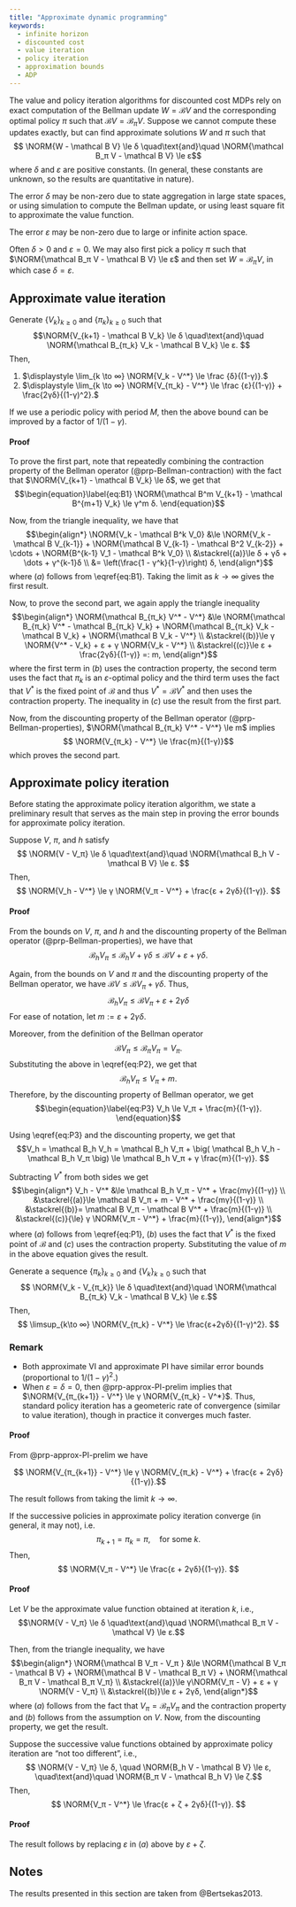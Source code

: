 ```yaml
---
title: "Approximate dynamic programming"
keywords:
  - infinite horizon
  - discounted cost
  - value iteration
  - policy iteration
  - approximation bounds
  - ADP
---
```


The value and policy iteration algorithms for discounted cost MDPs rely on
exact computation of the Bellman update $W = \mathcal B V$ and the
corresponding optimal policy $π$ such that $\mathcal B V = \mathcal B_π V$.
Suppose we cannot compute these updates exactly, but can find approximate
solutions $W$ and $π$ such that
$$ \NORM{W - \mathcal B V} \le δ
\quad\text{and}\quad
   \NORM{\mathcal B_π V - \mathcal B V} \le ε$$
where $δ$ and $ε$ are positive constants. (In general, these constants are
unknown, so the results are quantitative in nature). 

The error $δ$ may be non-zero due to state aggregation in large state spaces,
or using simulation to compute the Bellman update, or using least square fit
to approximate the value function. 

The error $ε$ may be non-zero due to large or infinite action space. 

Often $δ > 0$ and $ε = 0$. We may also first pick a policy $π$ such that 
$\NORM{\mathcal B_π V - \mathcal B V} \le ε$ and then set $W = \mathcal B_π
V$, in which case $δ = ε$. 

## Approximate value iteration

:::{#thm-approx-VI}
Generate $\{V_k\}_{k \ge 0}$ and $\{π_k\}_{k \ge 0}$ such that
$$\NORM{V_{k+1} - \mathcal B V_k} \le δ 
\quad\text{and}\quad
  \NORM{\mathcal B_{π_k} V_k - \mathcal B V_k} \le ε. $$
Then,

1.  $\displaystyle \lim_{k \to ∞} \NORM{V_k - V^*} \le
     \frac {δ}{(1-γ)}.$
2.  $\displaystyle \lim_{k \to ∞} \NORM{V_{π_k} - V^*} \le
     \frac {ε}{(1-γ)} + \frac{2γδ}{(1-γ)^2}.$
:::

If we use a periodic policy with period $M$, then the above bound can be
improved by a factor of $1/(1-γ)$. 

:::{.callout-note collapse="true"}
#### Proof {-}
To prove the first part, note that repeatedly combining the contraction
property of the Bellman operator (@prp-Bellman-contraction) with the fact that $\NORM{V_{k+1} - \mathcal
B V_k} \le δ$, we get that
$$\begin{equation}\label{eq:B1}
  \NORM{\mathcal B^m V_{k+1} - \mathcal B^{m+1} V_k} \le γ^m δ. 
\end{equation}$$

Now, from the triangle inequality, we have that
$$\begin{align*}
\NORM{V_k - \mathcal B^k V_0} &\le
  \NORM{V_k - \mathcal B V_{k-1}} + \NORM{\mathcal B V_{k-1} - \mathcal B^2 V_{k-2}}
  + \cdots + \NORM{B^{k-1} V_1 - \mathcal B^k V_0} \\
  &\stackrel{(a)}\le δ + γδ + \dots + γ^{k-1}δ \\
  &= \left(\frac{1 - γ^k}{1-γ}\right) δ,
\end{align*}$$
where $(a)$ follows from \\eqref{eq:B1}. Taking the limit as $k \to ∞$ gives the
first result.

Now, to prove the second part, we again apply the triangle inequality
$$\begin{align*}
  \NORM{\mathcal B_{π_k} V^* - V^*} &\le
  \NORM{\mathcal B_{π_k} V^* - \mathcal B_{π_k} V_k} + 
  \NORM{\mathcal B_{π_k} V_k - \mathcal B V_k} + 
  \NORM{\mathcal B V_k - V^*} \\
  &\stackrel{(b)}\le γ \NORM{V^* - V_k} + ε + γ \NORM{V_k - V^*} \\
  &\stackrel{(c)}\le ε + \frac{2γδ}{(1-γ)} =: m,
\end{align*}$$
where the first term in $(b)$ uses the contraction property, the second term
uses the fact that $π_k$ is an $ε$-optimal policy and the third term uses the
fact that $V^*$ is the fixed point of $\mathcal B$ and thus $V^* = \mathcal B
V^*$ and then uses the contraction property. The inequality in $(c)$ use the
result from the first part. 

Now, from the discounting property of the Bellman
operator (@prp-Bellman-properties), $\NORM{\mathcal B_{π_k} V^* - V^*}
\le m$ implies
$$ \NORM{V_{π_k} - V^*} \le \frac{m}{(1-γ)}$$
which proves the second part.
:::

## Approximate policy iteration

Before stating the approximate policy iteration algorithm, we state a
preliminary result that serves as the main step in proving the error bounds
for approximate policy iteration.

:::{#prp-approx-PI-prelim}
Suppose $V$, $π$, and $h$ satisfy
$$ \NORM{V - V_π} \le δ
   \quad\text{and}\quad
   \NORM{\mathcal B_h V - \mathcal B V} \le ε.
$$
Then,
$$ \NORM{V_h - V^*} \le γ \NORM{V_π - V^*} + \frac{ε + 2γδ}{(1-γ)}. $$
:::

:::{.callout-note collapse="true"} 
#### Proof {-}

From the bounds on $V$, $π$, and $h$ and the  discounting property of the
Bellman operator (@prp-Bellman-properties), we have that
$$\begin{equation}\label{eq:P1}
  \mathcal B_h V_π \le \mathcal B_h V + γδ \le \mathcal B V + ε + γ δ.
\end{equation}$$

Again, from the bounds on $V$ and $π$ and the discounting property of the
Bellman operator, we have $\mathcal B V \le \mathcal B V_π + γδ$. Thus,
$$\begin{equation}\label{eq:P2}
  \mathcal B_h V_π \le \mathcal B V_π + ε + 2γδ
\end{equation}$$
For ease of notation, let $m := ε + 2γδ$. 

Moreover, from the definition of the Bellman operator
$$ \mathcal B V_π \le \mathcal B_π V_π = V_π.$$
Substituting the above in \\eqref{eq:P2}, we get that
$$ \mathcal B_h V_π \le V_π + m. $$
Therefore, by the discounting property of Bellman operator, we get
$$\begin{equation}\label{eq:P3}
  V_h \le V_π + \frac{m}{(1-γ)}. 
\end{equation}$$

Using \\eqref{eq:P3} and the discounting property, we get that
$$V_h = \mathcal B_h V_h = \mathcal B_h V_π + \big( \mathcal B_h V_h -
\mathcal B_h V_π \big) \le \mathcal B_h V_π + γ \frac{m}{(1-γ)}. $$

Subtracting $V^*$ from both sides we get
$$\begin{align*}
V_h - V^* &\le \mathcal B_h V_π - V^* + \frac{mγ}{(1-γ)} \\
&\stackrel{(a)}\le \mathcal B V_π + m - V^* + \frac{mγ}{(1-γ)} \\
&\stackrel{(b)}= \mathcal B V_π - \mathcal B V^* + \frac{m}{(1-γ)} \\
&\stackrel{(c)}{\le} γ \NORM{V_π - V^*} + \frac{m}{(1-γ)},
\end{align*}$$
where $(a)$ follows from \\eqref{eq:P1}, $(b)$ uses the fact that $V^*$ is the fixed
point of $\mathcal B$ and $(c)$ uses the contraction property. Substituting
the value of $m$ in the above equation gives the result.
:::

:::{#thm-approx-PI}
Generate a sequence $\{π_k\}_{k \ge 0}$ and $\{V_k\}_{k \ge 0}$ such that
$$ \NORM{V_k - V_{π_k}} \le δ
\quad\text{and}\quad
\NORM{\mathcal B_{π_k} V_k - \mathcal B V_k} \le ε.$$
Then,
$$ \limsup_{k\to ∞} \NORM{V_{π_k} - V^*} \le
   \frac{ε+2γδ}{(1-γ)^2}. $$
:::

:::{.callout-tip}
### Remark
*   Both approximate VI and approximate PI have similar error bounds
    (proportional to $1/(1-γ)^2$.)
*   When $ε = δ = 0$, then @prp-approx-PI-prelim implies that $\NORM{V_{π_{k+1}} - V^*} \le γ \NORM{V_{π_k} - V^*}$. Thus, standard policy iteration has a geometeric rate of convergence (similar to value iteration), though in practice it converges much faster. 
:::

:::{.callout-note collapse="true"}  
#### Proof {-}

From @prp-approx-PI-prelim we have

$$ \NORM{V_{π_{k+1}} - V^*} \le γ \NORM{V_{π_k} - V^*} + \frac{ε + 2γδ}{(1-γ)}.$$

The result follows from taking the limit $k \to ∞$. 
:::

:::{#prp-approx-PI-convergence}
If the successive policies in approximate policy iteration converge (in general, it may not),
i.e. 
$$ π_{k+1} = π_k = π, 
   \quad \text{for some $k$}. $$
Then,
$$ \NORM{V_π - V^*} \le \frac{ε + 2γδ}{(1-γ)}. $$
:::

:::{.callout-note collapse="true"}
#### Proof {-}

Let $V$ be the approximate value function obtained at iteration $k$, i.e., 
$$\NORM{V - V_π} \le δ 
  \quad\text{and}\quad
  \NORM{\mathcal B_π V - \mathcal V} \le ε.$$

Then, from the triangle inequality, we have
$$\begin{align*}
  \NORM{\mathcal B V_π - V_π } &\le
  \NORM{\mathcal B V_π - \mathcal B V} + 
  \NORM{\mathcal B V - \mathcal B_π V} +
  \NORM{\mathcal B_π V - \mathcal B_π V_π} \\
  &\stackrel{(a)}\le
  γ\NORM{V_π - V} + ε + γ \NORM{V - V_π} \\
  &\stackrel{(b)}\le
  ε + 2γδ,
\end{align*}$$
where $(a)$ follows from the fact that $V_π = \mathcal B_π V_π$ and the
contraction property and $(b)$ follows from the assumption on $V$. Now, from
the discounting property, we get the result. 
:::

:::{#prp-approx-PI-approx}
Suppose the successive value functions obtained by approximate policy
iteration are "not too different", i.e.,
$$ \NORM{V - V_π} \le δ, \quad
   \NORM{B_h V - \mathcal B V} \le ε,
   \quad\text{and}\quad
   \NORM{B_π V - \mathcal B_h V} \le ζ.$$
Then,
$$ \NORM{V_π - V^*} \le \frac{ε + ζ + 2γδ}{(1-γ)}. $$
:::

:::{.callout-note collapse="true"} 
#### Proof {-}

The result follows by replacing $ε$ in $(a)$ above by $ε+ζ$.
:::

## Notes {-}

The results presented in this section are taken from @Bertsekas2013.
